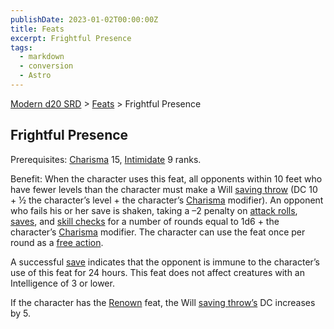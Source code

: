 ```yaml
---
publishDate: 2023-01-02T00:00:00Z
title: Feats
excerpt: Frightful Presence
tags:
  - markdown
  - conversion
  - Astro
---
```


[Modern d20 SRD](/#modernD20) > [Feats](modern-d20-srd-feats-index) > Frightful Presence

## Frightful Presence

Prerequisites: [Charisma](modern-d20-srd-basics-ability-scores) 15, [Intimidate](modern-d20-srd-skills-intimidate) 9 ranks.

Benefit: When the character uses this feat, all opponents within 10 feet who have fewer levels than the character must make a Will [saving throw](modern-d20-srd-basics-saving-throws) (DC 10 + ½ the character’s level + the character’s [Charisma](modern-d20-srd-basics-ability-scores) modifier). An opponent who fails his or her save is shaken, taking a –2 penalty on [attack rolls](modern-d20-srd-combat-attack-roll), [saves](modern-d20-srd-basics-saving-throws), and [skill checks](modern-d20-srd-skills-skill-basics-php#skill-check-index) for a number of rounds equal to 1d6 + the character’s [Charisma](modern-d20-srd-basics-ability-scores) modifier. The character can use the feat once per round as a [free action](modern-d20-srd-combat-action-types).

A successful [save](modern-d20-srd-basics-saving-throws) indicates that the opponent is immune to the character’s use of this feat for 24 hours. This feat does not affect creatures with an Intelligence of 3 or lower.

If the character has the [Renown](modern-d20-srd-feats-renown) feat, the Will [saving throw’s](modern-d20-srd-basics-saving-throws) DC increases by 5.
